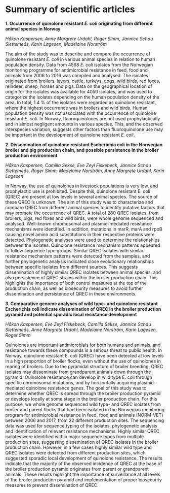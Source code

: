 # Summary of scientific articles

**1. Occurrence of quinolone resistant _E. coli_ originating from different animal species in Norway**

_Håkon Kaspersen, Anne Margrete Urdahl, Roger Simm, Jannice Schau Slettemeås, Karin Lagesen, Madelaine Norström_

The aim of the study was to describe and compare the occurrence of quinolone resistant _E. coli_ in various animal species in relation to human population density. Data from 4568 _E. coli_ isolates from the Norwegian monitoring programme for antimicrobial resistance in feed, food and animals from 2006 to 2016 was compiled and analysed. The isolates originated from broilers, layers, cattle, turkeys, dogs, wild birds, red foxes, reindeer, sheep, horses and pigs. Data on the geographical location of origin for the isolates was available for 4050 isolates, and was used to categorize the isolates depending on the human population density of the area. In total, 1.4 % of the isolates were regarded as quinolone resistant, where the highest occurrence was in broilers and wild birds. Human population density was not associated with the occurrence of quinolone resistant _E. coli_. In Norway, fluoroquinolones are not used prophylactically and in almost negligent amounts in various species. This, and the observed interspecies variation, suggests other factors than fluoroquinolone use may be important in the development of quinolone resistant _E. coli_.

**2. Dissemination of quinolone resistant Escherichia coli in the Norwegian broiler and pig production chain, and possible persistence in the broiler production environment**

_Håkon Kaspersen, Camilla Sekse, Eve Zeyl Fiskebeck, Jannice Schau Slettemeås, Roger Simm, Madelaine Norström, Anne Margrete Urdahl, Karin Lagesen_

In Norway, the use of quinolones in livestock populations is very low, and prophylactic use is prohibited. Despite this, quinolone resistant E. coli (QREC) are present at low levels in several animal species. The source of these QREC is unknown. The aim of this study was to characterize and compare QREC from different animal species to identify putative factors that may promote the occurrence of QREC. A total of 280 QREC isolates, from broilers, pigs, red foxes and wild birds, were whole genome sequenced and analysed. Well-known chromosomal and plasmid-mediated resistance mechanisms were identified. In addition, mutations in marR, marA and rpoB causing novel amino acid substitutions in their respective proteins were detected.  Phylogenetic analyses were used to determine the relationships between the isolates. Quinolone resistance mechanism patterns appeared to follow sequence type groups. Similar QREC isolates with similar resistance mechanism patterns were detected from the samples, and further phylogenetic analysis indicated close evolutionary relationships between specific isolates from different sources. This suggests dissemination of highly similar QREC isolates between animal species, and also persistence of QREC strains within the broiler production chain. This highlights the importance of both control measures at the top of the production chain, as well as biosecurity measures to avoid further dissemination and persistence of QREC in these environments. 

**3. Comparative genome analyses of wild type- and quinolone resistant Escherichia coli indicate dissemination of QREC in the broiler production pyramid and potential sporadic local resistance development**

_Håkon Kaspersen, Eve Zeyl Fiskebeck, Camilla Sekse, Jannice Schau Slettemeås, Anne Margrete Urdahl, Madelaine Norström, Karin Lagesen, Roger Simm_

Quinolones are important antimicrobials for both humans and animals, and resistance towards these compounds is a serious threat to public health. In Norway, quinolone resistant E. coli (QREC) have been detected at low levels in a high proportion of broiler flocks, even without the use of quinolones in rearing of broilers. Due to the pyramidal structure of broiler breeding, QREC isolates may disseminate from grandparent animals down through the pyramid. Quinolone resistance can develop in wild type E. coli through specific chromosomal mutations, and by horizontally acquiring plasmid-mediated quinolone resistance genes. The goal of this study was to determine whether QREC is spread through the broiler production pyramid or develops locally at some stage in the broiler production chain. For this purpose, we whole genome sequenced wild type- and QREC isolates from broiler and parent flocks that had been isolated in the Norwegian monitoring program for antimicrobial resistance in feed, food and animals (NORM-VET) between 2006 and 2017, from 22 different production sites. The sequencing data was used for sequence typing of the isolates, phylogenetic analysis and identification of relevant resistance mechanisms. Highly similar QREC isolates were identified within major sequence types from multiple production sites, suggesting dissemination of QREC isolates in the broiler production chain. However, in a few cases highly similar wild type and QREC isolates were detected from different production sites, which suggested sporadic local development of quinolone resistance. The results indicate that the majority of the observed incidence of QREC at the base of the broiler production pyramid originates from parent or grandparent animals. These results highlight the importance of surveillance at all levels of the broiler production pyramid and implementation of proper biosecurity measures to prevent dissemination of QREC. 